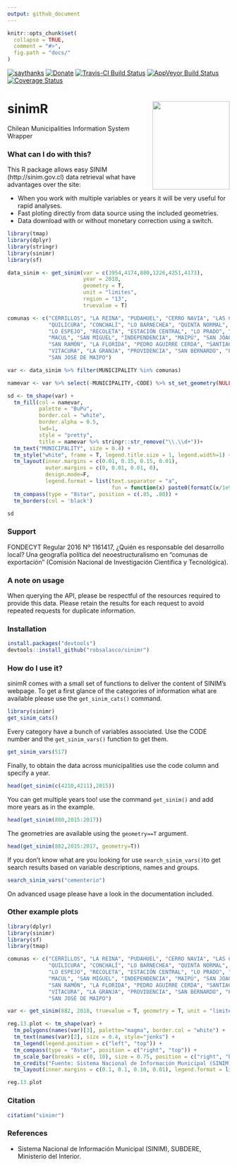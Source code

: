 ```yaml
---
output: github_document
---
```


```r
knitr::opts_chunk$set(
  collapse = TRUE,
  comment = "#>",
  fig.path = "docs/"
)
```

[![saythanks](https://img.shields.io/badge/say-thanks-ff69b4.svg)](https://saythanks.io/to/robsalasco)
[![Donate](https://img.shields.io/badge/donate-paypal-green.svg)](https://www.paypal.com/cgi-bin/webscr?cmd=_donations&business=WDDLRUVD344XL&currency_code=USD&source=url)
[![Travis-CI Build Status](https://travis-ci.org/robsalasco/sinimr.svg?branch=master)](https://travis-ci.org/robsalasco/sinimr)
[![AppVeyor Build Status](https://ci.appveyor.com/api/projects/status/github/robsalasco/sinimr?branch=master&svg=true)](https://ci.appveyor.com/project/robsalasco/sinimr)
[![Coverage Status](https://img.shields.io/codecov/c/github/robsalasco/sinimr/master.svg)](https://codecov.io/github/robsalasco/sinimr?branch=master)

# sinimR <img src="docs/sinimR_hexSticker.png" width = "175" height = "200" align="right" /> 

Chilean Municipalities Information System Wrapper

### What can I do with this?

This R package allows easy SINIM (http://sinim.gov.cl) data retrieval what have advantages over the site:

- When you work with multiple variables or years it will be very useful for rapid analyses.
- Fast ploting directly from data source using the included geometries.
- Data download with or without monetary correction using a switch.

```r
library(tmap)
library(dplyr)
library(stringr)
library(sinimr)
library(sf)

data_sinim <- get_sinim(var = c(3954,4174,880,1226,4251,4173), 
                        year = 2018, 
                        geometry = T, 
                        unit = "limites", 
                        region = "13",
                        truevalue = T)

comunas <- c("CERRILLOS", "LA REINA", "PUDAHUEL", "CERRO NAVIA", "LAS CONDES",
             "QUILICURA", "CONCHALÍ", "LO BARNECHEA", "QUINTA NORMAL", "EL BOSQUE",
             "LO ESPEJO", "RECOLETA", "ESTACIÓN CENTRAL", "LO PRADO", "RENCA", "HUECHURABA",
             "MACUL", "SAN MIGUEL", "INDEPENDENCIA", "MAIPÚ", "SAN JOAQUÍN", "LA CISTERNA", "ÑUÑOA",
             "SAN RAMÓN", "LA FLORIDA", "PEDRO AGUIRRE CERDA", "SANTIAGO", "LA PINTANA", "PEÑALOLÉN",
             "VITACURA", "LA GRANJA", "PROVIDENCIA", "SAN BERNARDO", "PUENTE ALTO", "PADRE HURTADO", "PIRQUE",
             "SAN JOSÉ DE MAIPO")

var <- data_sinim %>% filter(MUNICIPALITY %in% comunas)

namevar <- var %>% select(-MUNICIPALITY,-CODE) %>% st_set_geometry(NULL) %>% names() 

sd <- tm_shape(var) +
  tm_fill(col = namevar,
          palette = "BuPu", 
          border.col = "white", 
          border.alpha = 0.5,
          lwd=1,
          style = "pretty",
          title = namevar %>% stringr::str_remove("\\.\\d+"))+
  tm_text("MUNICIPALITY", size = 0.4) +
  tm_style("white", frame = T, legend.title.size = 1, legend.width=1) +
  tm_layout(inner.margins = c(0.01, 0.15, 0.15, 0.01),
            outer.margins = c(0, 0.01, 0.01, 0),
            design.mode=F,
            legend.format = list(text.separator = "a",
                                 fun = function(x) paste0(formatC(x/1e9, digits = 0, format = "f"), " mm$")))+
  tm_compass(type = "8star", position = c(.85, .80)) +
  tm_borders(col = 'black')

sd

```

### Support

FONDECYT Regular 2016 Nº 1161417, ¿Quién es responsable del desarrollo local? Una geografía política del neoestructuralismo en "comunas de exportación" (Comisión Nacional de Investigación Científica y Tecnológica).

### A note on usage

When querying the API, please be respectful of the resources required to provide this data. Please retain the results for each request to avoid repeated requests for duplicate information.

### Installation

```R
install.packages("devtools")
devtools::install_github("robsalasco/sinimr")
```

### How do I use it?

sinimR comes with a small set of functions to deliver the content of SINIM's webpage. To get a first glance of the categories of information what are available please use the ```get_sinim_cats()``` command.

```r
library(sinimr)
get_sinim_cats()
```

Every category have a bunch of variables associated. Use the CODE number and the ```get_sinim_vars()``` function to get them.

```r
get_sinim_vars(517)
```

Finally, to obtain the data across municipalities use the code column and specify a year.

```r
head(get_sinim(c(4210,4211),2015))
```

You can get multiple years too! use the command ```get_sinim()``` and add more years as in the example.

```r
head(get_sinim(880,2015:2017))
```

The geometries are available using the ```geometry==T``` argument.

```r
head(get_sinim(882,2015:2017, geometry=T))
```

If you don't know what are you looking for use ```search_sinim_vars()```to get search results based on variable descriptions, names and groups.

```r
search_sinim_vars("cementerio")
```

On advanced usage please have a look in the documentation included.

### Other example plots

```r
library(dplyr)
library(sinimr)
library(sf)
library(tmap)

comunas <- c("CERRILLOS", "LA REINA", "PUDAHUEL", "CERRO NAVIA", "LAS CONDES",
             "QUILICURA", "CONCHALÍ", "LO BARNECHEA", "QUINTA NORMAL", "EL BOSQUE",
             "LO ESPEJO", "RECOLETA", "ESTACIÓN CENTRAL", "LO PRADO", "RENCA", "HUECHURABA",
             "MACUL", "SAN MIGUEL", "INDEPENDENCIA", "MAIPÚ", "SAN JOAQUÍN", "LA CISTERNA", "ÑUÑOA",
             "SAN RAMÓN", "LA FLORIDA", "PEDRO AGUIRRE CERDA", "SANTIAGO", "LA PINTANA", "PEÑALOLÉN",
             "VITACURA", "LA GRANJA", "PROVIDENCIA", "SAN BERNARDO", "PUENTE ALTO", "PADRE HURTADO", "PIRQUE",
             "SAN JOSÉ DE MAIPO")

var <- get_sinim(882, 2018, truevalue = T, geometry = T, unit = "limites") %>% filter(MUNICIPALITY %in% comunas)

reg.13.plot <- tm_shape(var) +
  tm_polygons(names(var)[3], palette="magma", border.col = "white") +
  tm_text(names(var)[2], size = 0.4, style="jenks") +
  tm_legend(legend.position = c("left", "top")) +
  tm_compass(type = "8star", position = c("right", "top")) +
  tm_scale_bar(breaks = c(0, 10), size = 0.75, position = c("right", "bottom"), width = 1) +
  tm_credits("Fuente: Sistema Nacional de Información Municipal (SINIM), SUBDERE, Ministerio del Interior.", position=c("left", "bottom"), size=0.55)+
  tm_layout(inner.margins = c(0.1, 0.1, 0.10, 0.01), legend.format = list(text.separator = "a", fun = function(x) paste0(formatC(x/1e9, digits = 0, format = "f"), " mm$")))

reg.13.plot

```

### Citation

```r
citation("sinimr")
```

### References

- Sistema Nacional de Información Municipal (SINIM), SUBDERE, Ministerio del Interior.

